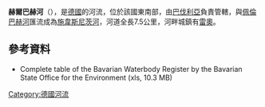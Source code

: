{{No footnotes|time=2020-12-08T05:00:36+00:00}}
{{Coord|50|14|56.7|N|12|1|59|E|display=title}}

'''赫爾巴赫河'''（{{lang-de|Höllbach}}），是[[德國|德國]]的河流，位於該國東南部，由[[巴伐利亞|巴伐利亞]]負責管轄，與[[佩倫巴赫河_(施韋斯尼茨河支流)|佩倫巴赫河]]匯流成為[[施韋斯尼茨河|施韋斯尼茨河]]，河道全長7.5公里，河畔城鎮有[[雷奧|雷奧]]。

==參考資料==
* Complete table of the Bavarian Waterbody Register by the Bavarian State Office for the Environment (xls, 10.3 MB)

{{Germany-geo-stub}}
[[Category:德國河流|Category:德國河流]]